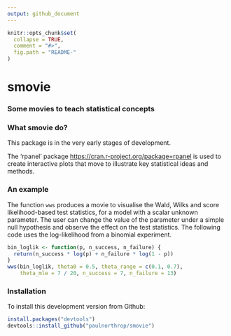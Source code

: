 ```yaml
---
output: github_document
---
```


<!-- README.md is generated from README.Rmd. Please edit that file -->

```r
knitr::opts_chunk$set(
  collapse = TRUE,
  comment = "#>",
  fig.path = "README-"
)
```

# smovie  

### Some movies to teach statistical concepts

### What smovie do?

This package is in the very early stages of development.

The 'rpanel' package  <https://cran.r-project.org/package=rpanel> is used to create interactive plots that move to illustrate key statistical ideas and methods.

### An example

The function `wws` produces a movie to visualise the Wald, Wilks and score likelihood-based test statistics, for a model with a scalar unknown parameter.  The user can change the value of the parameter under a simple null hypothesis and observe the effect on the test statistics.  The following code uses the log-likelihood from a binomial experiment.  

```r
bin_loglik <- function(p, n_success, n_failure) {
  return(n_success * log(p) + n_failure * log(1 - p))
}
wws(bin_loglik, theta0 = 0.5, theta_range = c(0.1, 0.7),
    theta_mle = 7 / 20, n_success = 7, n_failure = 13)
```

### Installation

To install this development version from Github:

```r
install.packages("devtools")
devtools::install_github("paulnorthrop/smovie")
```


